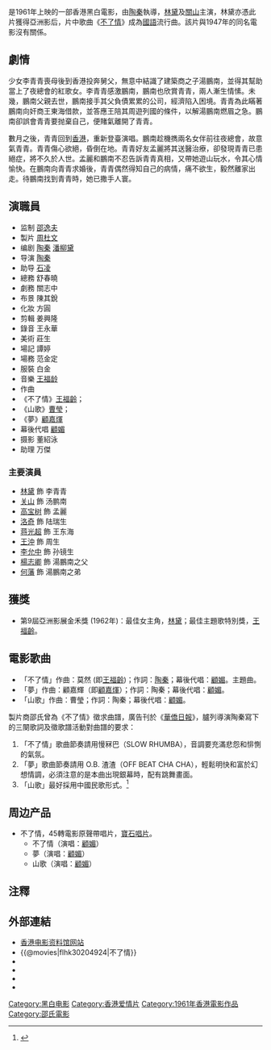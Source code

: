 {{Infobox Film
| name               = 不了情
| original_name      = ''{{lang|en|Love Without End}}''
| image              = Love without end.jpg
| caption            = 《不了情》[[海報|海報]]
| director           = [[陶秦|陶秦]]
| producer_2         = [[周杜文|周杜文]]
| producer           = [[邵逸夫|邵逸夫]]
| writer             = [[陶秦|陶秦]]<br />[[潘柳黛|潘柳黛]]
| narrator           = 
| starring           = [[林黛|林黛]]<br />[[关山_(演员)|关山]]<br />[[高寶樹|高寶樹]]<br />[[洛奇|洛奇]]
| music              = [[王福齡|王福齡]]
| maintheme          = 〈不了情〉／[[顧媚|顧媚]]
| cinematography     = [[董紹泳|董紹泳]]
| editing            = [[姜興隆|姜興隆]]
| studio             = [[香港|香港]] [[邵氏兄弟|邵氏兄弟]]
| distributor        = [[香港|香港]] [[邵氏兄弟|邵氏兄弟]]
| released           = {{BHKG}}：{{film date|1961|10|12}}
| runtime            = 117 分鐘
| country            = {{英屬香港電影}}
| language           = 華語
| budget             = 
| gross              =
| preceded_by        = 
| followed_by        = 
| imdb_id            = tt0204924
}}
{{engname|《不了情》|''Love Without End''}}是1961年上映的一部香港黑白電影，由[[陶秦|陶秦]]執導，[[林黛|林黛]]及[[關山_(演員)|關山]]主演，林黛亦憑此片獲得亞洲影后，片中歌曲《[[不了情_(歌曲)|不了情]]》成為[[國語|國語]]流行曲。該片與1947年的同名電影沒有關係。

== 劇情 ==
少女李青青喪母後到香港投奔舅父，無意中結識了建築商之子湯鵬南，並得其幫助當上了夜總會的紅歌女。李青青感激鵬南，鵬南也欣賞青青，兩人漸生情愫。未幾，鵬南父親去世，鵬南接手其父負債累累的公司，經濟陷入困境。青青為此瞞著鵬南向奸商王東海借款，並答應王陪其周遊列國的條件，以解湯鵬南燃眉之急。鵬南卻誤會青青要抛棄自己，便賭氣離開了青青。
  
數月之後，青青回到[[香港|香港]]，重新登臺演唱。鵬南趁機擕兩名女伴前往夜總會，故意氣青青。青青傷心欲絕，昏倒在地。青青好友孟麗將其送醫治療，卻發現青青已患絕症，將不久於人世。孟麗和鵬南不忍告訴青青真相，又帶她遊山玩水，令其心情愉快。在鵬南向青青求婚後，青青偶然得知自己的病情，痛不欲生，毅然離家出走。待鵬南找到青青時，她已撒手人寰。

== 演職員 ==
*监制 [[邵逸夫|邵逸夫]]
*製片 [[周杜文|周杜文]]
*编剧 [[陶秦|陶秦]] [[潘柳黛|潘柳黛]]
*导演 [[陶秦|陶秦]]
*助导 [[石凌|石凌]] 
*總務 舒春曉
*劇務 關志中
*布景 陳其銳
*化妝 方圓
*剪輯 姜興隆
*錄音 王永華
*美術 莊生
*場記 譚婷
*場務 范金定
*服裝 白金
*音樂 [[王福龄|王福龄]]
*作曲 
*《不了情》[[王福齡|王福齡]]；
* 《山歌》[[曹瑩|曹瑩]]；
*《夢》[[顧嘉煇|顧嘉煇]] 
*幕後代唱 [[顧媚|顧媚]] 
*摄影 董紹泳
*助理 万傑 

=== 主要演員 ===
*[[林黛|林黛]] 飾 李青青 
*[[关山_(演员)|关山]] 飾 汤鹏南 
*[[高宝树|高宝树]] 飾 孟麗 
*[[洛奇|洛奇]] 飾 陆瑞生
*[[蒋光超|蒋光超]] 飾 王东海
*[[王沖|王沖]] 飾 周生 
*[[李允中|李允中]] 飾 孙镜生
*[[楊志卿|楊志卿]] 飾 湯鵬南之父
*[[何藩|何藩]] 飾 湯鵬南之弟

== 獲獎 ==
*第9屆亞洲影展金禾獎 (1962年)：最佳女主角，[[林黛|林黛]]；最佳主題歌特別獎，[[王福齡|王福齡]]。 

== 電影歌曲 ==
*「不了情」作曲：莫然 (即[[王福齡|王福齡]])；作詞：[[陶秦|陶秦]]；幕後代唱：[[顧媚|顧媚]]。主題曲。 
*「夢」作曲：顧嘉輝（即[[顧嘉煇|顧嘉煇]]）；作詞：陶秦；幕後代唱：[[顧媚|顧媚]]。
*「山歌」作曲：曹瑩；作詞：陶秦；幕後代唱：[[顧媚|顧媚]]。

製片商邵氏曾為《不了情》徵求曲譜，廣告刊於《[[華僑日報|華僑日報]]》，臚列導演陶秦寫下的三闋歌詞及徵歌譜活動對曲譜的要求：
#「不了情」歌曲節奏請用慢冧巴（SLOW RHUMBA），音調要充滿悲怨和悱惻的氣氛。
#「夢」歌曲節奏請用 O.B. 渣渣（OFF BEAT CHA CHA），輕鬆明快和富於幻想情調，必須注意的是本曲出現銀幕時，配有跳舞畫面。
#「山歌」最好採用中國民歌形式。<ref>{{Cite web |url=https://thestandnews.com/art/%E5%9B%9E%E7%9C%8B-%E4%B8%8D%E4%BA%86%E6%83%85-%E5%BE%B5%E6%AD%8C%E8%AD%9C%E6%B4%BB%E5%8B%95/ |title=黃志華 - 回看《不了情》徵歌譜活動 |accessdate=2018-08-30 |archive-date=2020-09-24 |archive-url=https://web.archive.org/web/20200924092811/http://www.thestandnews.com/art/%E5%9B%9E%E7%9C%8B-%E4%B8%8D%E4%BA%86%E6%83%85-%E5%BE%B5%E6%AD%8C%E8%AD%9C%E6%B4%BB%E5%8B%95/ |dead-url=no }}</ref>

== 周边产品 ==
*不了情，45轉電影原聲帶唱片，[[寶石唱片公司|寶石唱片]]。
**不了情（演唱：[[顧媚|顧媚]]）
**夢（演唱：[[顧媚|顧媚]]）
**山歌（演唱：[[顧媚|顧媚]]）

== 注釋 ==
<references/>

== 外部連結 ==
*[http://ipac.hkfa.lcsd.gov.hk:81/ipac20/ipac.jsp?session=124I74F85E039.2129&profile=hkfa&logout=true&startover=true#focus 香港电影资料馆网站]{{dead link|date=2017年11月 |bot=InternetArchiveBot |fix-attempted=yes }}
*{{@movies|flhk30204924|不了情}}
*{{hkmdb title|3508|不了情}}
*{{douban|title=不了情}}
*{{Mtime|25315|不了情}}
*{{imdb title|0204924|不了情}}

{{DEFAULTSORT:Love Without End}}

[[Category:黑白电影|Category:黑白电影]]
[[Category:香港爱情片|Category:香港爱情片]]
[[Category:1961年香港電影作品|Category:1961年香港電影作品]]
[[Category:邵氏電影|Category:邵氏電影]]